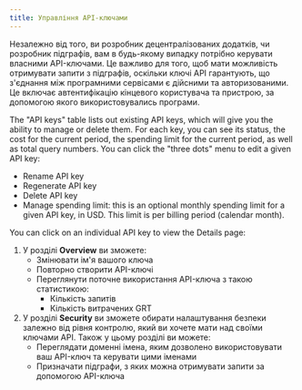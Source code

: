 ```yaml
---
title: Управління API-ключами
---
```


Незалежно від того, ви розробник децентралізованих додатків, чи розробник підграфів, вам в будь-якому випадку потрібно керувати власними API-ключами. Це важливо для того, щоб мати можливість отримувати запити з підграфів, оскільки ключі API гарантують, що з'єднання між програмними сервісами є дійсними та авторизованими. Це включає автентифікацію кінцевого користувача та пристрою, за допомогою якого використовувались програми.

The "API keys" table lists out existing API keys, which will give you the ability to manage or delete them. For each key, you can see its status, the cost for the current period, the spending limit for the current period, as well as total query numbers. You can click the "three dots" menu to edit a given API key:

- Rename API key
- Regenerate API key
- Delete API key
- Manage spending limit: this is an optional monthly spending limit for a given API key, in USD. This limit is per billing period (calendar month).

You can click on an individual API key to view the Details page:

1. У розділі **Overview** ви зможете:
   - Змінювати ім'я вашого ключа
   - Повторно створити API-ключі
   - Переглянути поточне використання API-ключа з такою статистикою:
     - Кількість запитів
     - Кількість витрачених GRT
2. У розділі **Security** ви зможете обирати налаштування безпеки залежно від рівня контролю, який ви хочете мати над своїми ключами API. Також у цьому розділі ви можете:
   - Переглядати доменні імена, яким дозволено використовувати ваш API-ключ та керувати цими іменами
   - Призначати підграфи, з яких можна отримувати запити за допомогою API-ключа
